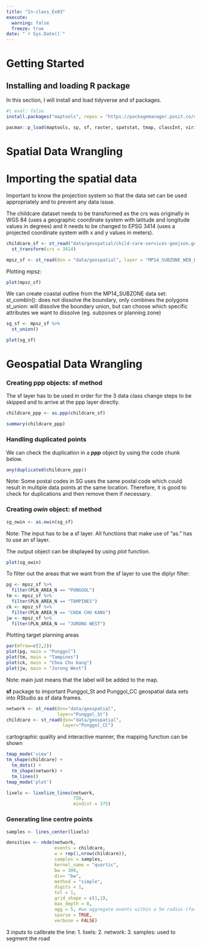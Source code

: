 ```yaml
---
title: "In-class_Ex03"
execute: 
  warning: false
  freeze: true
date: "`r Sys.Date()`"
---
```


# Getting Started

## Installing and loading R package

In this section, I will install and load tidyverse and sf packages.

```r
#| eval: false
install.packages("maptools", repos = "https://packagemanager.posit.co/cran/2023-10-13")
```

```r
pacman::p_load(maptools, sp, sf, raster, spatstat, tmap, classInt, viridis, tidyverse, rgdal, spNetwork)
```

# Spatial Data Wrangling

# Importing the spatial data

Important to know the projection system so that the data set can be used appropriately and to prevent any data issue.

The childcare dataset needs to be transformed as the crs was originally in WGS 84 (uses a geographic coordinate system with latitude and longitude values in degrees) and it needs to be changed to EPSG 3414 (uses a projected coordinate system with x and y values in meters).

```r
childcare_sf <- st_read("data/geospatial/child-care-services-geojson.geojson") %>%
  st_transform(crs = 3414)
```

```r
mpsz_sf <- st_read(dsn = "data/geospatial", layer = "MP14_SUBZONE_WEB_PL")
```

Plotting mpsz:

```r
plot(mpsz_sf)
```

We can create coastal outline from the MP14_SUBZONE data set: st_combin(): does not dissolve the boundary, only combines the polygons st_union: will dissolve the boundary union, but can choose which specific attributes we want to dissolve (eg. subzones or planning zone)

```r
sg_sf <- mpsz_sf %>%
  st_union() 
```

```r
plot(sg_sf)
```

# Geospatial Data Wrangling

### Creating ppp objects: sf method

The sf layer has to be used in order for the 3 data class change steps to be skipped and to arrive at the ppp layer directly.

```r
childcare_ppp <- as.ppp(childcare_sf)
```

```r
summary(childcare_ppp)
```

### Handling duplicated points

We can check the duplication in a ***ppp*** object by using the code chunk below.

```r
any(duplicated(childcare_ppp))
```

Note: Some postal codes in SG uses the same postal code which could result in multiple data points at the same location. Therefore, it is good to check for duplications and then remove them if necessary.

### Creating ***owin*** object: sf method

```r
sg_owin <- as.owin(sg_sf)
```

Note: The input has to be a sf layer. All functions that make use of "as." has to use an sf layer.

The output object can be displayed by using *plot* function.

```r
plot(sg_owin)
```

To filter out the areas that we want from the sf layer to use the diplyr filter:

```r
pg <- mpsz_sf %>%
  filter(PLN_AREA_N == "PUNGGOL")
tm <- mpsz_sf %>%
  filter(PLN_AREA_N == "TAMPINES")
ck <- mpsz_sf %>%
  filter(PLN_AREA_N == "CHOA CHU KANG")
jw <- mpsz_sf %>%
  filter(PLN_AREA_N == "JURONG WEST")
```

Plotting target planning areas

```r
par(mfrow=c(2,2))
plot(pg, main = "Punggol")
plot(tm, main = "Tampines")
plot(ck, main = "Choa Chu Kang")
plot(jw, main = "Jurong West")
```

Note: main just means that the label will be added to the map.

**sf** package to important Punggol_St and Punggol_CC geospatial data sets into RStudio as sf data frames.

```r
network <- st_read(dsn="data/geospatial", 
                   layer="Punggol_St")
childcare <- st_read(dsn="data/geospatial", 
                     layer="Punggol_CC")
```

cartographic quality and interactive manner, the mapping function can be shown

```r
tmap_mode('view')
tm_shape(childcare) +
  tm_dots() +
  tm_shape(network) + 
  tm_lines()
tmap_mode('plot')
```

```r
lixels <- lixelize_lines(network,
                         750,
                         mindist = 375)
```

### Generating line centre points

```r
samples <- lines_center(lixels)
```

```r
densities <- nkde(network, 
                  events = childcare,
                  w = rep(1,nrow(childcare)),
                  samples = samples,
                  kernel_name = "quartic",
                  bw = 300, 
                  div= "bw", 
                  method = "simple", 
                  digits = 1, 
                  tol = 1,
                  grid_shape = c(1,1), 
                  max_depth = 8,
                  agg = 5, #we aggregate events within a 5m radius (faster calculation)
                  sparse = TRUE,
                  verbose = FALSE)
```

3 inputs to calibrate the line: 1. lixels: 2. network: 3. samples: used to segment the road
